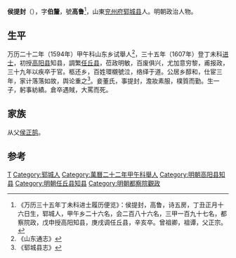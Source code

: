 '''侯提封'''（{{bd|1577年||1611年||catIdx=H}}），字'''伯釐'''，號'''高鲁'''<ref>《万历三十五年丁未科进士履历便览》：侯提封，高鲁，诗五房，丁丑正月十六日生，郓城人，甲午乡二十六名，会二百八十六名，三甲一百九十七名，都察院政，戊申授高阳知县，庚戌调任丘县，辛亥卒。曾祖卿，祖谭，父正宗。</ref>，山東[[兖州府|兖州府]][[郓城县|郓城县]]人。明朝政治人物。

==生平==
万历二十二年（1594年）甲午科山东乡试舉人<ref>《山东通志》</ref>，三十五年（1607年）登丁未科[[进士|进士]]，初授[[高阳县|高阳县]]知县，調繁[[任丘县|任丘县]]，莅政明敏，百废俱兴，尤加意穷黎，甫报政，三十九年以疾卒于官。柩还乡，百姓環櫬號泣，络绎于道。公居乡醇和，仕宦三年，家计落落如故，舆论重之<ref>《郓城县志》</ref>。妾董氏，事提封，澹妝素服，樸質而勤。生一子，躬事紡績。倉卒遇賊，大罵而死。

== 家族 ==
从父[[侯正鹄|侯正鹄]]。

==参考==
{{reflist}}

{{萬曆三十五年丁未科殿試金榜}}

{{Authority control}}

{{DEFAULTSORT:Hou侯}}
[[Category:侯姓|T]]
[[Category:郓城人|Category:郓城人]]
[[Category:萬曆二十二年甲午科舉人|Category:萬曆二十二年甲午科舉人]]
[[Category:明朝高阳县知县|Category:明朝高阳县知县]]
[[Category:明朝任丘县知县|Category:明朝任丘县知县]]
[[Category:明朝都察院觀政|Category:明朝都察院觀政]]


{{明朝人物小作品}}